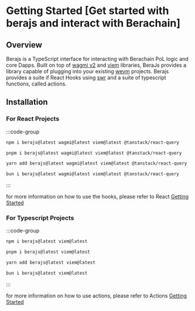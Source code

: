 # Getting Started [Get started with berajs and interact with Berachain]
## Overview

Berajs is a TypeScript interface for interacting with Berachain PoL logic and core Dapps. Built on top of [wagmi v2](https://wagmi.sh/) and [viem](https://viem.sh/) libraries, BeraJs provides a library capable of plugging into your existing [wevm](https://wevm.dev/) projects. Berajs
provides a suite if React Hooks using [swr](https://swr.vercel.app/) and a suite of typescript functions, called actions.

## Installation

### For React Projects

:::code-group

```bash [npm]
npm i berajs@latest wagmi@latest viem@latest @tanstack/react-query
```

```bash [pnpm]
pnpm i berajs@latest wagmi@latest viem@latest @tanstack/react-query
```

```bash [yarn]
yarn add berajs@latest wagmi@latest viem@latest @tanstack/react-query
```

```bash [bun]
bun i berajs@latest wagmi@latest viem@latest @tanstack/react-query
```

:::

for more information on how to use the hooks, please refer to React [Getting Started](/react/getting-started)

### For Typescript Projects

:::code-group

```bash [npm]
npm i berajs@latest viem@latest
```

```bash [pnpm]
pnpm i berajs@latest viem@latest
```

```bash [yarn]
yarn add berajs@latest viem@latest
```

```bash [bun]
bun i berajs@latest viem@latest 
```

:::

for more information on how to use actions, please refer to Actions [Getting Started](/actions/getting-started)
